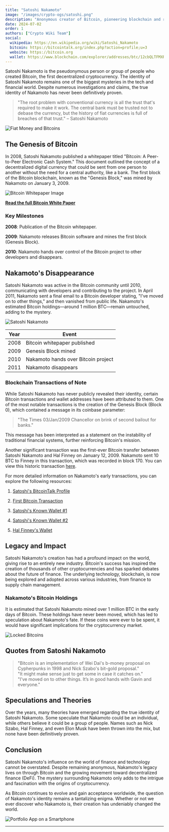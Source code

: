 ```yaml
---
title: "Satoshi Nakamoto"
image: "/images/crypto-ogs/satoshi.png"
description: "Anonymous creator of Bitcoin, pioneering blockchain and revolutionizing digital finance."
date: 2024-07-02
order: 1
authors: ["Crypto Wiki Team"]
social:
  wikipedia: https://en.wikipedia.org/wiki/Satoshi_Nakamoto
  bitcoin: https://bitcointalk.org/index.php?action=profile;u=3
  website: https://bitcoin.org
  wallet: https://www.blockchain.com/explorer/addresses/btc/12cbQLTFMXRnSzktFkuoG3eHoMeFtpTu3S
---
```


Satoshi Nakamoto is the pseudonymous person or group of people who created Bitcoin, the first decentralized cryptocurrency. The identity of Satoshi Nakamoto remains one of the biggest mysteries in the tech and financial world. Despite numerous investigations and claims, the true identity of Nakamoto has never been definitively proven.

> "The root problem with conventional currency is all the trust that's required to make it work. The central bank must be trusted not to debase the currency, but the history of fiat currencies is full of breaches of that trust." – Satoshi Nakamoto

![Fiat Money and Bitcoins](/images/posts/fiat-bitcoins.jpg)

## The Genesis of Bitcoin

In 2008, Satoshi Nakamoto published a whitepaper titled "Bitcoin: A Peer-to-Peer Electronic Cash System." This document outlined the concept of a decentralized digital currency that could be sent from one person to another without the need for a central authority, like a bank. The first block of the Bitcoin blockchain, known as the "Genesis Block," was mined by Nakamoto on January 3, 2009.

![Bitcoin Whitepaper Image](/images/posts/bitcoin-whitepaper.png)

**[Read the full Bitcoin White Paper](https://bitcoin.org/bitcoin.pdf)**

### Key Milestones

**2008**: Publication of the Bitcoin whitepaper.

**2009**: Nakamoto releases Bitcoin software and mines the first block (Genesis Block).

**2010**: Nakamoto hands over control of the Bitcoin project to other developers and disappears.

## Nakamoto's Disappearance

Satoshi Nakamoto was active in the Bitcoin community until 2010, communicating with developers and contributing to the project. In April 2011, Nakamoto sent a final email to a Bitcoin developer stating, "I've moved on to other things," and then vanished from public life. Nakamoto's estimated Bitcoin holdings—around 1 million BTC—remain untouched, adding to the mystery.

![Satoshi Nakamoto](/images/posts/satoshi-nakamoto.jpg)

| **Year** | **Event**                           |
| -------- | ----------------------------------- |
| 2008     | Bitcoin whitepaper published        |
| 2009     | Genesis Block mined                 |
| 2010     | Nakamoto hands over Bitcoin project |
| 2011     | Nakamoto disappears                 |

### Blockchain Transactions of Note

While Satoshi Nakamoto has never publicly revealed their identity, certain Bitcoin transactions and wallet addresses have been attributed to them. One of the most notable transactions is the creation of the Genesis Block (Block 0), which contained a message in its coinbase parameter:

> "The Times 03/Jan/2009 Chancellor on brink of second bailout for banks."

This message has been interpreted as a statement on the instability of traditional financial systems, further reinforcing Bitcoin's mission.

Another significant transaction was the first-ever Bitcoin transfer between Satoshi Nakamoto and Hal Finney on January 12, 2009. Nakamoto sent 10 BTC to Finney in this transaction, which was recorded in block 170. You can view this historic transaction [here](https://www.blockchain.com/explorer/transactions/btc/f4184fc596403b9d638783cf57adfe4c75c605f6356fbc91338530e9831e9e16).

For more detailed information on Nakamoto's early transactions, you can explore the following resources:

1. [Satoshi's BitcoinTalk Profile](https://bitcointalk.org/index.php?action=profile;u=3)

2. [First Bitcoin Transaction](https://www.blockchain.com/explorer/transactions/btc/f4184fc596403b9d638783cf57adfe4c75c605f6356fbc91338530e9831e9e16)

3. [Satoshi's Known Wallet #1](https://www.blockchain.com/explorer/addresses/btc/1A1zP1eP5QGefi2DMPTfTL5SLmv7DivfNa)

4. [Satoshi's Known Wallet #2](https://www.blockchain.com/explorer/addresses/btc/12cbQLTFMXRnSzktFkuoG3eHoMeFtpTu3S)

5. [Hal Finney's Wallet](https://www.blockchain.com/explorer/addresses/btc/1Q2TWHE3GMdB6BZKafqwxXtWAWgFt5Jvm3)

## Legacy and Impact

Satoshi Nakamoto's creation has had a profound impact on the world, giving rise to an entirely new industry. Bitcoin's success has inspired the creation of thousands of other cryptocurrencies and has sparked debates about the future of finance. The underlying technology, blockchain, is now being explored and adopted across various industries, from finance to supply chain management.

### Nakamoto's Bitcoin Holdings

It is estimated that Satoshi Nakamoto mined over 1 million BTC in the early days of Bitcoin. These holdings have never been moved, which has led to speculation about Nakamoto's fate. If these coins were ever to be spent, it would have significant implications for the cryptocurrency market.

![Locked Bitcoins](/images/posts/bitcoin-locked.jpg)

## Quotes from Satoshi Nakamoto

> "Bitcoin is an implementation of Wei Dai's b-money proposal on Cypherpunks in 1998 and Nick Szabo's bit-gold proposal."  
> "It might make sense just to get some in case it catches on."  
> "I’ve moved on to other things. It’s in good hands with Gavin and everyone."

## Speculations and Theories

Over the years, many theories have emerged regarding the true identity of Satoshi Nakamoto. Some speculate that Nakamoto could be an individual, while others believe it could be a group of people. Names such as Nick Szabo, Hal Finney, and even Elon Musk have been thrown into the mix, but none have been definitively proven.

## Conclusion

Satoshi Nakamoto's influence on the world of finance and technology cannot be overstated. Despite remaining anonymous, Nakamoto's legacy lives on through Bitcoin and the growing movement toward decentralized finance (DeFi). The mystery surrounding Nakamoto only adds to the intrigue and fascination with the origins of cryptocurrency.

As Bitcoin continues to evolve and gain acceptance worldwide, the question of Nakamoto's identity remains a tantalizing enigma. Whether or not we ever discover who Nakamoto is, their creation has undeniably changed the world.

![Portfolio App on a Smartphone](/images/posts/portfolio.jpg)

---
